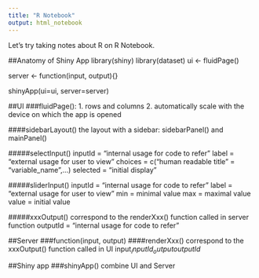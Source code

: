 ```yaml
---
title: "R Notebook"
output: html_notebook
---
```


Let's try taking notes about R on R Notebook.

##Anatomy of Shiny App
library(shiny)
library(dataset)
ui <- fluidPage()

server <- function(input, output){}

shinyApp(ui=ui, server=server)

##UI
###fluidPage(): 
1. rows and columns
2. automatically scale with the device on which the app is opened

####sidebarLayout()
the layout with a sidebar: sidebarPanel() and mainPanel()

#####selectInput()
inputId = "internal usage for code to refer"
label = "external usage for user to view"
choices = c("human readable title" = "variable_name",...)
selected = "initial display"

#####sliderInput()
inputId = "internal usage for code to refer"
label = "external usage for user to view"
min = minimal value
max = maximal value
value = initial value

#####xxxOutput()
correspond to the renderXxx() function called in server function
outputId = "internal usage for code to refer"

##Server
###function(input, output)
####renderXxx()
correspond to the xxxOutput() function called in UI
input$_inputId_
output$_outputId_

##Shiny app
###shinyApp()
combine UI and Server